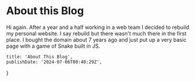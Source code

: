 # About this Blog

Hi again. After a year and a half working in a web team I decided to rebuild my personal website. I say rebuild but
there wasn't much there in the first place. I bought the domain about 7 years ago and just put up a very basic page
with a game of Snake built in JS.



    title: 'About This Blog',
    publishDate: '2024-07-06T00:40:29Z',
}